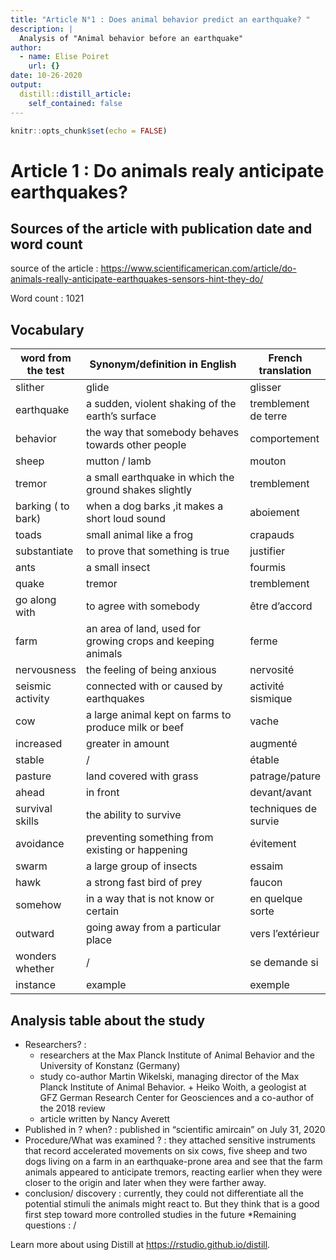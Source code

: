 ```yaml
---
title: "Article N°1 : Does animal behavior predict an earthquake? "
description: |
  Analysis of "Animal behavior before an earthquake"
author:
  - name: Elise Poiret
    url: {}
date: 10-26-2020
output:
  distill::distill_article:
    self_contained: false
---
```


```r
knitr::opts_chunk$set(echo = FALSE)
```

# Article 1 : Do animals realy anticipate earthquakes?

## Sources of the article with publication date and word count

source of the article : <https://www.scientificamerican.com/article/do-animals-really-anticipate-earthquakes-sensors-hint-they-do/>

Word count : 1021

## Vocabulary

| word from the test | Synonym/definition in English                                | French translation    |
| ------------------ | ------------------------------------------------------------ | --------------------- |
| slither            | glide                                                        | glisser               |
| earthquake         | a sudden, violent shaking of the earth's surface             | tremblement de terre  |
| behavior           | the way that somebody behaves towards other people           | comportement          |
| sheep              | mutton / lamb                                                | mouton                |
| tremor             | a small earthquake in which the ground shakes slightly       | tremblement           |
| barking ( to bark) | when a dog barks ,it makes a short loud sound                | aboiement             |
| toads              | small animal like a frog                                     | crapauds              |
| substantiate       |  to prove that something is true                             | justifier             |
|  ants              | a small insect                                               | fourmis               |
| quake              | tremor                                                       | tremblement           |
| go along with      | to agree with somebody                                       | être d'accord         |
| farm               | an area of land, used for growing crops and  keeping animals |  ferme                |
| nervousness        | the feeling of being anxious                                 | nervosité             |
| seismic activity   | connected with or caused by earthquakes                      | activité sismique     |
| cow                | a large animal kept on farms to produce milk or beef         | vache                 |
| increased          | greater in amount                                            | augmenté              |
| stable             | /                                                            | étable                |
| pasture            | land covered with grass                                      | patrage/pature        |
| ahead              | in front                                                     | devant/avant          |
| survival skills    | the ability to survive                                       | techniques de survie  |
| avoidance          | preventing something from existing or happening              | évitement             |
| swarm              | a large group of insects                                     | essaim                |
| hawk               | a strong fast bird of prey                                   | faucon                |
| somehow            | in a way that is not know or certain                         | en quelque sorte      |
| outward            | going away from a particular place                           | vers l'extérieur      |
| wonders whether    | /                                                            | se demande si         |
| instance           | example                                                      | exemple               |


## Analysis table about the study

* Researchers? : 
  + researchers at the Max Planck Institute of Animal Behavior and the University of Konstanz (Germany)  
  + study co-author Martin Wikelski, managing director of the Max Planck Institute of Animal Behavior.   + Heiko Woith, a geologist at GFZ German Research Center for Geosciences and a co-author of the 2018 review 
  + article written by Nancy Averett
* Published in ? when? : published in "scientific amircain" on July 31, 2020
* Procedure/What was examined ? : they attached sensitive instruments that record accelerated movements on six cows, five sheep and two dogs living on a farm in an earthquake-prone area and see that the farm animals appeared to anticipate tremors, reacting earlier when they were closer to the origin and later when they were farther away.
* conclusion/ discovery : currently, they could not differentiate all the potential stimuli the animals might react to. But they think that is a good first step toward more controlled studies in the future
*Remaining questions : /

Learn more about using Distill at <https://rstudio.github.io/distill>.

